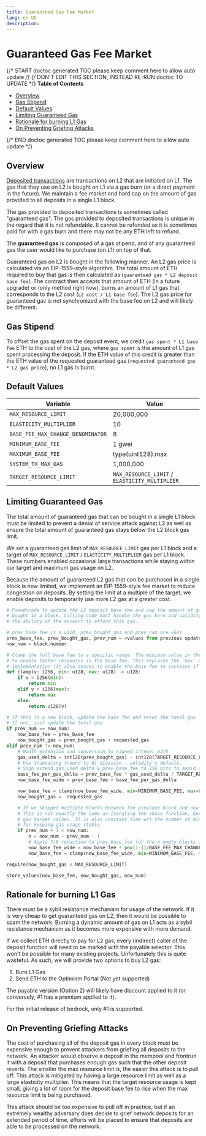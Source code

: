 ```yaml
---
title: Guaranteed Gas Fee Market
lang: en-US
description:
---
```


# Guaranteed Gas Fee Market

{/* START doctoc generated TOC please keep comment here to allow auto update */}
{/* DON'T EDIT THIS SECTION, INSTEAD RE-RUN doctoc TO UPDATE */}
**Table of Contents**

- [Overview](#overview)
- [Gas Stipend](#gas-stipend)
- [Default Values](#default-values)
- [Limiting Guaranteed Gas](#limiting-guaranteed-gas)
- [Rationale for burning L1 Gas](#rationale-for-burning-l1-gas)
- [On Preventing Griefing Attacks](#on-preventing-griefing-attacks)

{/* END doctoc generated TOC please keep comment here to allow auto update */}

## Overview

[Deposited transactions](../glossary.md#deposited-transaction) are transactions on L2 that are
initiated on L1. The gas that they use on L2 is bought on L1 via a gas burn (or a direct payment
in the future). We maintain a fee market and hard cap on the amount of gas provided to all deposits
in a single L1 block.

The gas provided to deposited transactions is sometimes called "guaranteed gas". The gas provided to
deposited transactions is unique in the regard that it is not refundable. It cannot be refunded as
it is sometimes paid for with a gas burn and there may not be any ETH left to refund.

The **guaranteed gas** is composed of a gas stipend, and of any guaranteed gas the user would like
to purchase (on L1) on top of that.

Guaranteed gas on L2 is bought in the following manner. An L2 gas price is calculated via an
EIP-1559-style algorithm. The total amount of ETH required to buy that gas is then calculated as
(`guaranteed gas * L2 deposit base fee`). The contract then accepts that amount of ETH (in a future
upgrade) or (only method right now), burns an amount of L1 gas that corresponds to the L2 cost (`L2
cost / L1 base fee`). The L2 gas price for guaranteed gas is not synchronized with the base fee on
L2 and will likely be different.

## Gas Stipend

To offset the gas spent on the deposit event, we credit `gas spent * L1 base fee` ETH to the cost
of the L2 gas, where `gas spent` is the amount of L1 gas spent processing the deposit. If the ETH
value of this credit is greater than the ETH value of the requested guaranteed gas (`requested
guaranteed gas * L2 gas price`), no L1 gas is burnt.

## Default Values

| Variable                          | Value                                          |
| --------------------------------- | ---------------------------------------------- |
| `MAX_RESOURCE_LIMIT`              | 20,000,000                                     |
| `ELASTICITY_MULTIPLIER`           | 10                                             |
| `BASE_FEE_MAX_CHANGE_DENOMINATOR` | 8                                              |
| `MINIMUM_BASE_FEE`                | 1 gwei                                         |
| `MAXIMUM_BASE_FEE`                | type(uint128).max                              |
| `SYSTEM_TX_MAX_GAS`               | 1,000,000                                      |
| `TARGET_RESOURCE_LIMIT`           | `MAX_RESOURCE_LIMIT` / `ELASTICITY_MULTIPLIER` |

## Limiting Guaranteed Gas

The total amount of guaranteed gas that can be bought in a single L1 block must be limited to
prevent a denial of service attack against L2 as well as ensure the total amount of guaranteed gas
stays below the L2 block gas limit.

We set a guaranteed gas limit of `MAX_RESOURCE_LIMIT` gas per L1 block and a target of
`MAX_RESOURCE_LIMIT` / `ELASTICITY_MULTIPLIER` gas per L1 block. These numbers enabled
occasional large transactions while staying within our target and maximum gas usage on L2.

Because the amount of guaranteed L2 gas that can be purchased in a single block is now limited,
we implement an EIP-1559-style fee market to reduce congestion on deposits. By setting the limit
at a multiple of the target, we enable deposits to temporarily use more L2 gas at a greater cost.

```python
# Pseudocode to update the L2 deposit base fee and cap the amount of guaranteed gas
# bought in a block. Calling code must handle the gas burn and validity checks on
# the ability of the account to afford this gas.

# prev_base fee is a u128, prev_bought_gas and prev_num are u64s
prev_base_fee, prev_bought_gas, prev_num = <values from previous update>
now_num = block.number

# Clamp the full base fee to a specific range. The minimum value in the range should be around 100-1000
# to enable faster responses in the base fee. This replaces the `max` mechanism in the ethereum 1559
# implementation (it also serves to enable the base fee to increase if it is very small).
def clamp(v: i256, min: u128, max: u128) -> u128:
    if v < i256(min):
        return min
    elif v > i256(max):
        return max
    else:
        return u128(v)

# If this is a new block, update the base fee and reset the total gas
# If not, just update the total gas
if prev_num == now_num:
    now_base_fee = prev_base_fee
    now_bought_gas = prev_bought_gas + requested_gas
elif prev_num != now_num:
    # Width extension and conversion to signed integer math
    gas_used_delta = int128(prev_bought_gas) - int128(TARGET_RESOURCE_LIMIT)
    # Use truncating (round to 0) division - solidity's default.
    # Sign extend gas_used_delta & prev_base_fee to 256 bits to avoid overflows here.
    base_fee_per_gas_delta = prev_base_fee * gas_used_delta / TARGET_RESOURCE_LIMIT / BASE_FEE_MAX_CHANGE_DENOMINATOR
    now_base_fee_wide = prev_base_fee + base_fee_per_gas_delta

    now_base_fee = clamp(now_base_fee_wide, min=MINIMUM_BASE_FEE, max=UINT_128_MAX_VALUE)
    now_bought_gas =  requested_gas

    # If we skipped multiple blocks between the previous block and now update the base fee again.
    # This is not exactly the same as iterating the above function, but quite close for reasonable
    # gas target values. It is also constant time wrt the number of missed blocks which is important
    # for keeping gas usage stable.
    if prev_num + 1 < now_num:
        n = now_num - prev_num - 1
        # Apply 7/8 reduction to prev_base_fee for the n empty blocks in a row.
        now_base_fee_wide = now_base_fee * pow(1-(1/BASE_FEE_MAX_CHANGE_DENOMINATOR), n)
        now_base_fee = clamp(now_base_fee_wide, min=MINIMUM_BASE_FEE, max=type(uint128).max)

require(now_bought_gas < MAX_RESOURCE_LIMIT)

store_values(now_base_fee, now_bought_gas, now_num)
```

## Rationale for burning L1 Gas

There must be a sybil resistance mechanism for usage of the network. If it is very cheap to get
guaranteed gas on L2, then it would be possible to spam the network. Burning a dynamic amount
of gas on L1 acts as a sybil resistance mechanism as it becomes more expensive with more demand.

If we collect ETH directly to pay for L2 gas, every (indirect) caller of the deposit function will need
to be marked with the payable selector. This won't be possible for many existing projects. Unfortunately
this is quite wasteful. As such, we will provide two options to buy L2 gas:

1. Burn L1 Gas
2. Send ETH to the Optimism Portal (Not yet supported)

The payable version (Option 2) will likely have discount applied to it (or conversely, #1 has a
premium applied to it).

For the initial release of bedrock, only #1 is supported.

## On Preventing Griefing Attacks

The cost of purchasing all of the deposit gas in every block must be expensive
enough to prevent attackers from griefing all deposits to the network.
An attacker would observe a deposit in the mempool and frontrun it with a deposit
that purchases enough gas such that the other deposit reverts.
The smaller the max resource limit is, the easier this attack is to pull off.
This attack is mitigated by having a large resource limit as well as a large
elasticity multiplier. This means that the target resource usage is kept small,
giving a lot of room for the deposit base fee to rise when the max resource limit
is being purchased.

This attack should be too expensive to pull off in practice, but if an extremely
wealthy adversary does decide to grief network deposits for an extended period
of time, efforts will be placed to ensure that deposits are able to be processed
on the network.
